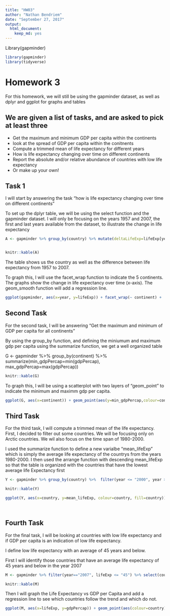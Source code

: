 ```yaml
---
title: "HW03"
author: "Nathan Bendriem"
date: "September 27, 2017"
output: 
  html_document: 
    keep_md: yes
---
```


Library(gapminder)
```r
library(gapminder)
library(tidyverse)
```

# Homework 3

For this homework, we will still be using the gapminder dataset, as well as dplyr and ggplot for graphs and tables


## We are given a list of tasks, and are asked to pick at least three

- Get the maximum and minimum GDP per capita within the continents
- look at the spread of GDP per capita within the conitnents
- Compute a trimmed mean of life expectancy for different years
- How is life expectancy changing over time on different continents
- Report the absolute and/or relative abundance of countries with low life expectancy
- Or make up your own!

## Task 1

I will start by answering the task "how is life expectancy changing over time on different continents"

To set up the dplyr table, we will be using the select function and the gapminder dataset.  I will only be focusing on the years 1957 and 2007, the first and last years available from the dataset, to illustrate the change in life expectancy


```r
A <- gapminder %>% group_by(country) %>% mutate(deltaLifeExp=lifeExp[year==2007]-lifeExp[year==1957]) %>% select(continent, country, deltaLifeExp)


knitr::kable(A)

```

The table shows us the country as well as the difference between life expectancy from 1957 to 2007.  

To graph this, I will use the facet_wrap function to indicate the 5 continents.  The graphs show the change in life expectancy over time (x-axis).  The geom_smooth function will add a regression line.

```r
ggplot(gapminder, aes(x=year, y=lifeExp)) + facet_wrap(~ continent) +  geom_point(aes(colour=continent)) + geom_smooth(se=FALSE) + labs(x= "Year", y="Life Expectancy")
```


## Second Task

For the second task, I will be answering "Get the maximum and minimum of GDP per capita for all continents"

By using the group_by function, and defining the miniumum and maximum gdp per capita using the summarize function, we get a well organized table

G <- gapminder %>% group_by(continent) %>% summarize(min_gdpPercap=min(gdpPercap), max_gdpPercap=max(gdpPercap))
```r
knitr::kable(G)
```


To graph this, I will be using a scatterplot with two layers of "geom_point" to indicate the minimum and maximm gdp per capita.


```r
ggplot(G, aes(x=continent)) + geom_point(aes(y=min_gdpPercap,colour=continent)) + geom_point(aes(y=max_gdpPercap, colour=continent)) + labs(x="Continent", y="GDP Per Capita") + ggtitle("Max and Min GDP for All Continents")
```



## Third Task

For the third task, I will compute a trimmed mean of the life expectancy.  First, I decided to filter out some countries.  We will be focusing only on Arctic countries.  We wil also focus on the time span of 1980-2000. 

I used the summarize function to define a new varialbe "mean_lifeExp" which is simply the average life expectancy of the countrys from the years 1980-2000.  I then used the arrange function with descending mean_lifeExp so that the table is organized with the countries that have the lowest average life Expectancy first

```r


Y <- gapminder %>% group_by(country) %>%  filter(year <= "2000", year >= "1980", country=="Norway" | country=="Sweden" | country=="Finland" | country=="Russia" | country=="United States" | country=="Canada" | country=="Denmark" | country=="Iceland") %>% summarize(mean_lifeExp=mean(lifeExp)) %>% arrange(mean_lifeExp, country)

knitr::kable(Y)
```

```r
ggplot(Y, aes(x=country, y=mean_lifeExp, colour=country, fill=country)) + geom_bar(stat="identity") + ggtitle("Average Life Expectancy of Arctic Countries (1980-2000)") + labs(x="Country", y= "Life Expectancy") +  coord_cartesian(ylim=c(60,80))

            
```

## Fourth Task

For the final task, I will be looking at countries with low life expectancy and if GDP per capita is an indication of low life expectancy.

I define low life expectancy with an average of 45 years and below.

First I will identify those countries that have an average life expectancy of 45 years and below in the year 2007

```r
M <- gapminder %>% filter(year=="2007", lifeExp <= "45") %>% select(country, lifeExp, gdpPercap) %>% arrange(lifeExp)

knitr::kable(M)
```

Then I will graph the Life Expectancy vs GDP per Capita and add a regression line to see which countries follow the trend and which do not.  

```r
ggplot(M, aes(x=lifeExp, y=gdpPercap)) + geom_point(aes(colour=country)) + geom_smooth(method= "glm", alpha=0.33) + labs(x="Life Expectancy", y="GDP Per Capita") + ggtitle("Life Expectancy vs GDP per Capita")
```



